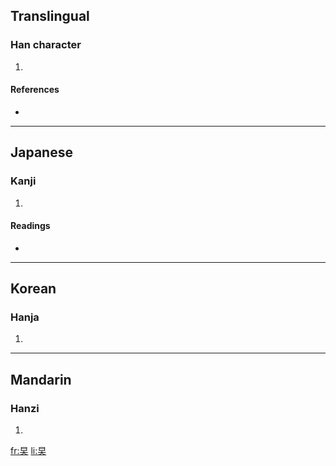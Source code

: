 ==Translingual==

===Han character===
{{Han char|rn=72|rad=日|as=03|sn=7|four=6043<sub>0</sub>|canj=日大 (AK)}}

# {{defn|Han|sort=日03}}

====References====
* {{Han ref|kx=0490.070|dkj=13753|dj=0851.080|hdz=21487.050|uh=65F2|ud=26098|bh=CAFB|bd=51963}}

----

==Japanese==

===Kanji===
{{ja-kanji|grade=|rs=日03}}

# {{defn|Japanese}}

====Readings====
* {{ja-readings|on=[[たい]] (tai), [[だい]] (dai), [[えい]] (ei)|kun=[[ひかげ]] (hikage), [[おおきい]] (ookii)}}

----

==Korean==

===Hanja===
{{ko-hanja|hangeul=대|eumhun=|rv=dae|mr=tae|y=tay}}

# {{defn|Korean}}

----

==Mandarin==

===Hanzi===
{{cmn-hanzi|pin=[[tái]] ([[tai2]])|wg=t'ai<sup>2</sup>}}

# {{defn|Mandarin}}

[[fr:旲]]
[[li:旲]]
